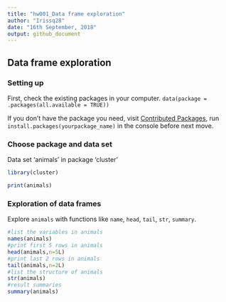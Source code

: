```yaml
---
title: "hw001_Data frame exploration"
author: "Irissq28"
date: "16th September, 2018"
output: github_document
---
```


## Data frame exploration

### Setting up

First, check the existing packages in your computer. 
`data(package = .packages(all.available = TRUE))`

If you don't have the package you need, visit [Contributed Packages](https://cran.r-project.org), run `install.packages(yourpackage_name)` in the console before next move.

### Choose package and data set

Data set 'animals' in package ‘cluster’

```r
library(cluster)
```

```r
print(animals)
```


### Exploration of data frames

Explore `animals` with functions like `name`, `head`, `tail`, `str`, `summary`.

```r
#list the variables in animals
names(animals)
#print first 5 rows in animals
head(animals,n=5L)
#print last 2 rows in animals
tail(animals,n=2L)
#list the structure of animals
str(animals)
#result summaries
summary(animals)
```



